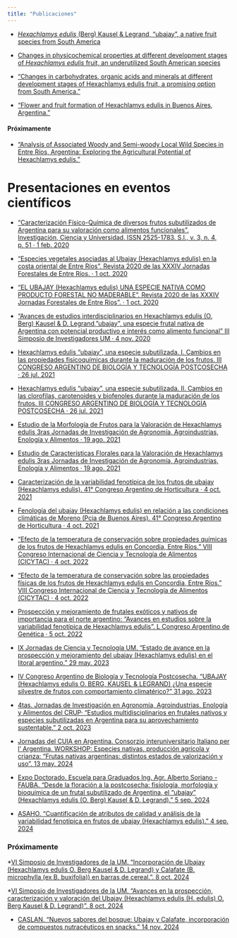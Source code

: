 ```yaml
---
title: "Publicaciones"
---
```


* [*Hexachlamys edulis* (Berg) Kausel & Legrand, “ubajay”, a native fruit species from South America](https://oaj.fupress.net/index.php/ahs/article/view/10660)

* [Changes in physicochemical properties at different development stages of *Hexachlamys edulis* fruit, an underutilized South American species](https://doi.org/10.1016/j.heliyon.2021.e08323)

* [“Changes in carbohydrates, organic acids and minerals at different development stages of Hexachlamys edulis fruit, a promising option from South America.”](https://www.mdpi.com/2311-7524/9/3/314/htm)

* [“Flower and fruit formation of Hexachlamys edulis in Buenos Aires, Argentina.”](https://www.jaeid.it/index.php/jaeid/article/view/13261/11905)

#### Próximamente

* [“Analysis of Associated Woody and Semi-woody Local Wild Species in Entre Ríos, Argentina: Exploring the Agricultural Potential of Hexachlamys edulis.”](https://www.preprints.org/manuscript/202409.0304/v1)

# Presentaciones en eventos científicos

* [“Caracterización Físico-Química de diversos frutos subutilizados de Argentina para su valoración como alimentos funcionales”. Investigación, Ciencia y Universidad. ISSN 2525-1783. S.l., v. 3, n. 4, p. 51 · 1 feb. 2020](http://repositorio.umaza.edu.ar//handle/00261/1634)

* [“Especies vegetales asociadas al Ubajay (Hexachlamys edulis) en la costa oriental de Entre Ríos”. Revista 2020 de las XXXIV Jornadas Forestales de Entre Ríos. · 1 oct. 2020](https://www.jornadasforestales.com.ar/book/2020.html)

* [“EL UBAJAY (Hexachlamys edulis) UNA ESPECIE NATIVA COMO PRODUCTO FORESTAL NO MADERABLE". Revista 2020 de las XXXIV Jornadas Forestales de Entre Ríos”. · 1 oct. 2020](https://www.jornadasforestales.com.ar/book/2020.html)

* [“Avances de estudios interdisciplinarios en Hexachlamys edulis (O. Berg) Kausel & D. Legrand, "ubajay", una especie frutal nativa de Argentina con potencial productivo e interés como alimento funcional” III Simposio de Investigadores UM · 4 nov. 2020](https://repositorio.unimoron.edu.ar/handle/10.34073/266)

* [Hexachlamys edulis "ubajay", una especie subutilizada. I. Cambios en las propiedades fisicoquímicas durante la maduración de los frutos. III CONGRESO ARGENTINO DE BIOLOGÍA Y TECNOLOGÍA POSTCOSECHA · 26 jul. 2021](https://www.fiq.unl.edu.ar/institucional/wp-content/uploads/sites/3/2021/08/Libro-de-Res%C3%BAmenes-III-CABTP-con-ISBN.pdf)

* [Hexachlamys edulis "ubajay", una especie subutilizada. II. Cambios en las clorofilas, carotenoides y biofenoles durante la maduración de los frutos. III CONGRESO ARGENTINO DE BIOLOGÍA Y TECNOLOGÍA POSTCOSECHA · 26 jul. 2021](https://www.fiq.unl.edu.ar/institucional/wp-content/uploads/sites/3/2021/08/Libro-de-Res%C3%BAmenes-III-CABTP-con-ISBN.pdf)

* [Estudio de la Morfología de Frutos para la Valoración de Hexachlamys edulis 3ras Jornadas de Investigación de Agronomía, Agroindustrias, Enología y Alimentos · 19 ago. 2021](http://www.crup.org.ar/document/download/807/)

* [Estudio de Características Florales para la Valoración de Hexachlamys edulis 3ras Jornadas de Investigación de Agronomía, Agroindustrias, Enología y Alimentos · 19 ago. 2021](http://www.crup.org.ar/document/download/807/)

* [Caracterización de la variabilidad fenotípica de los frutos de ubajay (Hexachlamys edulis). 41° Congreso Argentino de Horticultura · 4 oct. 2021](https://www.youtube.com/watch?v=LVt4-fyNiWQ&list=PLVw1YTJX8OrQOUuVMSDOq5UMaETwcLmt-&t=10s)

* [Fenología del ubajay (Hexachlamys edulis) en relación a las condiciones climáticas de Moreno (Pcia de Buenos Aires). 41° Congreso Argentino de Horticultura · 4 oct. 2021](https://www.youtube.com/watch?list=PLVw1YTJX8OrTw3WvMKEcICSj14suTqibz&v=9PmGkG4dA0A)

* [“Efecto de la temperatura de conservación sobre propiedades químicas de los frutos de Hexachlamys edulis en Concordia, Entre Ríos.” VIII Congreso Internacional de Ciencia y Tecnología de Alimentos (CICYTAC) · 4 oct. 2022](https://cicytac.cba.gov.ar/)

* [“Efecto de la temperatura de conservación sobre las propiedades físicas de los frutos de Hexachlamys edulis en Concordia, Entre Ríos.” VIII Congreso Internacional de Ciencia y Tecnología de Alimentos (CICYTAC) · 4 oct. 2022](https://cicytac.cba.gov.ar/)

* [Prospección y mejoramiento de frutales exóticos y nativos de importancia para el norte argentino: "Avances en estudios sobre la variabilidad fenotípica de Hexachlamys edulis". L Congreso Argentino de Genética · 5 oct. 2022](https://sag.org.ar/congreso2022/simposios/)

* [IX Jornadas de Ciencia y Tecnología UM. “Estado de avance en la prospección y mejoramiento del ubajay (Hexachlamys edulis) en el litoral argentino.” 29 may. 2023](https://www.unimoron.edu.ar/static/media/doc_7ca663be2bdb11ee8ef50242ac170005_o.pdf)

* [IV Congreso Argentino de Biología y Tecnología Postcosecha. “UBAJAY (Hexachlamys edulis O. BERG, KAUSEL & LEGRAND) ¿Una especie silvestre de frutos con comportamiento climatérico?” 31 ago. 2023](https://revistas.unlp.edu.ar/InvJov/article/view/16147/15415)

* [4tas. Jornadas de Investigación en Agronomía, Agroindustrias, Enología y Alimentos del CRUP· "Estudios multidisciplinarios en frutales nativos y especies subutilizadas en Argentina para su aprovechamiento sustentable." 2 oct. 2023](https://umazaeduar-my.sharepoint.com/personal/cromero_umaza_edu_ar/_layouts/15/stream.aspx?id=%2Fpersonal%2Fcromero%5Fumaza%5Fedu%5Far%2FDocuments%2FDatos%20adjuntos%2FEspecies%20nativas%20de%20frutales%20desde%20el%20recurso%20gen%C3%A9tico%20a%20la%20cadena%20de%20producci%C3%B3n%5FParte%202%2Emp4&ga=1&referrer=StreamWebApp%2EWeb&referrerScenario=AddressBarCopied%2Eview%2E5c49489b%2D5b25%2D4291%2Da452%2De75564cd33b0)

* [Jornadas del CUIA en Argentina. Consorzio interuniversitario Italiano per l’ Argentina. WORKSHOP: Especies nativas, producción agrícola y crianza: "Frutas nativas argentinas: distintos estados de valorización y uso". 13 may. 2024](https://www.cuia.net/wp-content/uploads/2024/04/CUIA-2024-Aggiornato.pdf)

* [Expo Doctorado. Escuela para Graduados Ing. Agr. Alberto Soriano - FAUBA. "Desde la floración a la postcosecha: fisiología, morfología y bioquímica de un frutal subutilizado de Argentina, el “ubajay” (Hexachlamys edulis (O. Berg) Kausel & D. Legrand)." 5 sep. 2024](https://www.youtube.com/watch?v=NEKUe7lck0A&t=1660s)

* [ASAHO. "Cuantificación de atributos de calidad y análisis de la variabilidad fenotípica en frutos
de ubajay (Hexachlamys edulis)." 4 sep. 2024
](https://asaho.org/libro-de-resumenes-42-congreso-argentino-de-horticultura/)

### Próximamente

*[VI Simposio de Investigadores de la UM. "Incorporación de Ubajay (Hexachlamys edulis O. Berg Kausel & D. Legrand) y Calafate (B. microphylla (ex B. buxifolia)) en barras de cereal.". 8 oct. 2024](http://secyt.unimoron.edu.ar/)

*[VI Simposio de Investigadores de la UM. "Avances en la prospección, caracterización y valoración del Ubajay (Hexachlamys edulis (H. edulis) O. Berg Kausel & D. Legrand)". 8 oct. 2024](http://secyt.unimoron.edu.ar/)

* [CASLAN. "Nuevos sabores del bosque: Ubajay y Calafate, incorporación de compuestos nutracéuticos en snacks." 14 nov. 2024](https://caslan2024.unimoron.edu.ar/)

